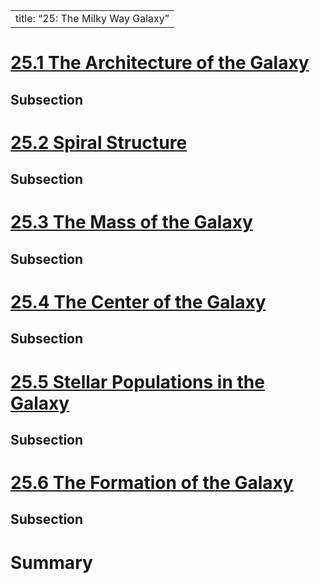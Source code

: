 
---
title: "25: The Milky Way Galaxy"
---


# [25.1 The Architecture of the Galaxy](https://openstax.org/books/astronomy-2e/pages/25-1-the-architecture-of-the-galaxy)

## Subsection 

# [25.2 Spiral Structure](https://openstax.org/books/astronomy-2e/pages/25-2-spiral-structure)

## Subsection 

# [25.3 The Mass of the Galaxy](https://openstax.org/books/astronomy-2e/pages/25-3-the-mass-of-the-galaxy)

## Subsection 

# [25.4 The Center of the Galaxy](https://openstax.org/books/astronomy-2e/pages/25-4-the-center-of-the-galaxy)

## Subsection 

# [25.5 Stellar Populations in the Galaxy](https://openstax.org/books/astronomy-2e/pages/25-5-stellar-populations-in-the-galaxy)

## Subsection 

# [25.6 The Formation of the Galaxy](https://openstax.org/books/astronomy-2e/pages/25-6-the-formation-of-the-galaxy)

## Subsection 

# Summary
